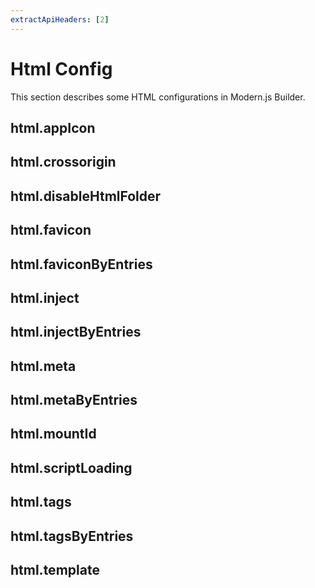 ```yaml
---
extractApiHeaders: [2]
---
```


# Html Config

This section describes some HTML configurations in Modern.js Builder.

## html.appIcon


<AppIcon />

## html.crossorigin


<Crossorigin />

## html.disableHtmlFolder


<DisableHtmlFolder />

## html.favicon


<Favicon />

## html.faviconByEntries


<FaviconByEntries />

## html.inject


<Inject />

## html.injectByEntries


<InjectByEntries />

## html.meta


<Meta />

## html.metaByEntries


<MetaByEntries />

## html.mountId


<MountId />

## html.scriptLoading


<ScriptLoading />

## html.tags


<Tags />

## html.tagsByEntries


<TagsByEntries />

## html.template


<Template />

## html.templateByEntries


<TemplateByEntries />

## html.templateParameters


<TemplateParameters />

## html.templateParametersByEntries


<TemplateParametersByEntries />

## html.title


<Title />

## html.titleByEntries


<TitleByEntries />
